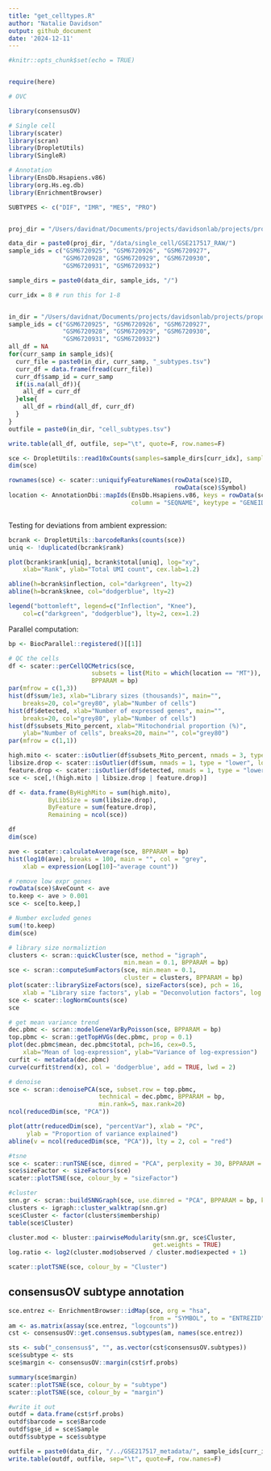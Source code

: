 ```yaml
---
title: "get_celltypes.R"
author: "Natalie Davidson"
output: github_document
date: '2024-12-11'
---
```


```r

#knitr::opts_chunk$set(echo = TRUE)


require(here)

# OVC

library(consensusOV)

# Single cell
library(scater)
library(scran)
library(DropletUtils)
library(SingleR)

# Annotation
library(EnsDb.Hsapiens.v86)
library(org.Hs.eg.db)
library(EnrichmentBrowser)

SUBTYPES <- c("DIF", "IMR", "MES", "PRO")


proj_dir = "/Users/davidnat/Documents/projects/davidsonlab/projects/proportion_subtype_predictor/"

data_dir = paste0(proj_dir, "/data/single_cell/GSE217517_RAW/")
sample_ids = c("GSM6720925", "GSM6720926", "GSM6720927", 
               "GSM6720928", "GSM6720929", "GSM6720930",
               "GSM6720931", "GSM6720932")

sample_dirs = paste0(data_dir, sample_ids, "/")

curr_idx = 8 # run this for 1-8


in_dir = "/Users/davidnat/Documents/projects/davidsonlab/projects/proportion_subtype_predictor/data/single_cell/GSE217517_metadata/"
sample_ids = c("GSM6720925", "GSM6720926", "GSM6720927", 
               "GSM6720928", "GSM6720929", "GSM6720930",
               "GSM6720931", "GSM6720932")
all_df = NA
for(curr_samp in sample_ids){
  curr_file = paste0(in_dir, curr_samp, "_subtypes.tsv")
  curr_df = data.frame(fread(curr_file))
  curr_df$samp_id = curr_samp
  if(is.na(all_df)){
    all_df = curr_df
  }else{
    all_df = rbind(all_df, curr_df)
  }
}
outfile = paste0(in_dir, "cell_subtypes.tsv")

write.table(all_df, outfile, sep="\t", quote=F, row.names=F)

```


```r

sce <- DropletUtils::read10xCounts(samples=sample_dirs[curr_idx], sample.names=sample_ids[curr_idx])
dim(sce)


```

```r


rownames(sce) <- scater::uniquifyFeatureNames(rowData(sce)$ID,
                                              rowData(sce)$Symbol)
location <- AnnotationDbi::mapIds(EnsDb.Hsapiens.v86, keys = rowData(sce)$ID, 
                                  column = "SEQNAME", keytype = "GENEID")



```

Testing for deviations from ambient expression:
```r

bcrank <- DropletUtils::barcodeRanks(counts(sce))
uniq <- !duplicated(bcrank$rank)

plot(bcrank$rank[uniq], bcrank$total[uniq], log="xy",
    xlab="Rank", ylab="Total UMI count", cex.lab=1.2)

abline(h=bcrank$inflection, col="darkgreen", lty=2)
abline(h=bcrank$knee, col="dodgerblue", lty=2)

legend("bottomleft", legend=c("Inflection", "Knee"),
    col=c("darkgreen", "dodgerblue"), lty=2, cex=1.2)


```

Parallel computation:
```r
bp <- BiocParallel::registered()[[1]]
```


```r

# QC the cells
df <- scater::perCellQCMetrics(sce, 
                       subsets = list(Mito = which(location == "MT")),
                       BPPARAM = bp)
par(mfrow = c(1,3))
hist(df$sum/1e3, xlab="Library sizes (thousands)", main="",
    breaks=20, col="grey80", ylab="Number of cells")
hist(df$detected, xlab="Number of expressed genes", main="",
    breaks=20, col="grey80", ylab="Number of cells")
hist(df$subsets_Mito_percent, xlab="Mitochondrial proportion (%)",
    ylab="Number of cells", breaks=20, main="", col="grey80")
par(mfrow = c(1,1))

high.mito <- scater::isOutlier(df$subsets_Mito_percent, nmads = 3, type = "higher")
libsize.drop <- scater::isOutlier(df$sum, nmads = 1, type = "lower", log = TRUE)
feature.drop <- scater::isOutlier(df$detected, nmads = 1, type = "lower", log = TRUE)
sce <- sce[,!(high.mito | libsize.drop | feature.drop)]

df <- data.frame(ByHighMito = sum(high.mito),
           ByLibSize = sum(libsize.drop),
           ByFeature = sum(feature.drop),
           Remaining = ncol(sce))

df
dim(sce)

```

```r

ave <- scater::calculateAverage(sce, BPPARAM = bp)
hist(log10(ave), breaks = 100, main = "", col = "grey",
    xlab = expression(Log[10]~"average count"))

# remove low expr genes
rowData(sce)$AveCount <- ave
to.keep <- ave > 0.001
sce <- sce[to.keep,]

# Number excluded genes
sum(!to.keep)
dim(sce)

```

```r

# library size normaliztion
clusters <- scran::quickCluster(sce, method = "igraph", 
                                min.mean = 0.1, BPPARAM = bp)
sce <- scran::computeSumFactors(sce, min.mean = 0.1,
                                cluster = clusters, BPPARAM = bp)
plot(scater::librarySizeFactors(sce), sizeFactors(sce), pch = 16,
    xlab = "Library size factors", ylab = "Deconvolution factors", log = "xy")
sce <- scater::logNormCounts(sce)
sce

```

```r


# get mean variance trend
dec.pbmc <- scran::modelGeneVarByPoisson(sce, BPPARAM = bp)
top.pbmc <- scran::getTopHVGs(dec.pbmc, prop = 0.1)
plot(dec.pbmc$mean, dec.pbmc$total, pch=16, cex=0.5,
    xlab="Mean of log-expression", ylab="Variance of log-expression")
curfit <- metadata(dec.pbmc)
curve(curfit$trend(x), col = 'dodgerblue', add = TRUE, lwd = 2)

```

```r

# denoise
sce <- scran::denoisePCA(sce, subset.row = top.pbmc,
                         technical = dec.pbmc, BPPARAM = bp,
                         min.rank=5, max.rank=20)
ncol(reducedDim(sce, "PCA"))

plot(attr(reducedDim(sce), "percentVar"), xlab = "PC",
     ylab = "Proportion of variance explained")
abline(v = ncol(reducedDim(sce, "PCA")), lty = 2, col = "red")


```

```r

#tsne
sce <- scater::runTSNE(sce, dimred = "PCA", perplexity = 30, BPPARAM = bp)
sce$sizeFactor <- sizeFactors(sce)
scater::plotTSNE(sce, colour_by = "sizeFactor")


```

```r

#cluster
snn.gr <- scran::buildSNNGraph(sce, use.dimred = "PCA", BPPARAM = bp, k = 25)
clusters <- igraph::cluster_walktrap(snn.gr)
sce$Cluster <- factor(clusters$membership)
table(sce$Cluster)

cluster.mod <- bluster::pairwiseModularity(snn.gr, sce$Cluster,
                                        get.weights = TRUE)
log.ratio <- log2(cluster.mod$observed / cluster.mod$expected + 1)

scater::plotTSNE(sce, colour_by = "Cluster")

```
## consensusOV subtype annotation

```r

sce.entrez <- EnrichmentBrowser::idMap(sce, org = "hsa", 
                                       from = "SYMBOL", to = "ENTREZID")
am <- as.matrix(assay(sce.entrez, "logcounts"))
cst <- consensusOV::get.consensus.subtypes(am, names(sce.entrez))

sts <- sub("_consensus$", "", as.vector(cst$consensusOV.subtypes))
sce$subtype <- sts
sce$margin <- consensusOV::margin(cst$rf.probs)

summary(sce$margin)
scater::plotTSNE(sce, colour_by = "subtype")
scater::plotTSNE(sce, colour_by = "margin")

#write it out
outdf = data.frame(cst$rf.probs)
outdf$barcode = sce$Barcode
outdf$gse_id = sce$Sample
outdf$subtype = sce$subtype

outfile = paste0(data_dir, "/../GSE217517_metadata/", sample_ids[curr_idx], "_subtypes.tsv")
write.table(outdf, outfile, sep="\t", quote=F, row.names=F)

```


